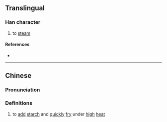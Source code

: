 {{character info}}
==Translingual==

===Han character===
{{Han char|rn=86|rad=火|as=10|sn=14|four=|canj=FHHW|ids=⿰火留}}

# to [[steam]]

====References====
* {{Han ref|kx=0680.101|hdz=32224.040|uh=7198|ud=29080}}

----

==Chinese==
{{zh-forms|ss=𰜈}}

===Pronunciation===
{{zh-pron
|m=liū
|c=lau6
|mc=
|oc=
|cat=v
}}

===Definitions===
{{zh-hanzi}}

# {{lb|zh|cooking}} to [[add]] [[starch]] and [[quickly]] [[fry]] under [[high]] [[heat]]